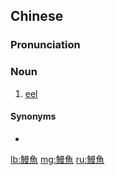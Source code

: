 {{also|鳗鱼}}
==Chinese==
{{zh-forms|s=鳗鱼}}

===Pronunciation===
{{zh-pron
|m=mányú
|c=maan4 jyu4,maan6 jyu4
|mn=kh:môa-hî/tp:môa-hû
|cat=n
}}

===Noun===
{{zh-noun}}

# [[eel]]

====Synonyms====
* {{zh-l|鱔魚}}

{{zh-cat|Fish}}

[[lb:鰻魚]]
[[mg:鰻魚]]
[[ru:鰻魚]]